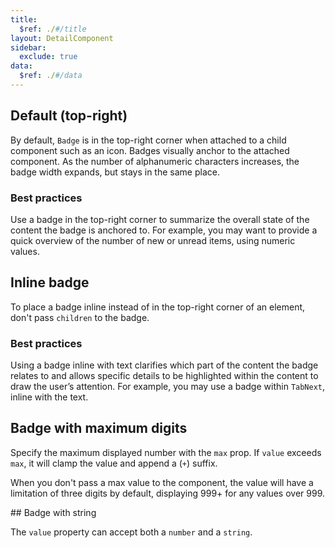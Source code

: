 ```yaml
---
title:
  $ref: ./#/title
layout: DetailComponent
sidebar:
  exclude: true
data:
  $ref: ./#/data
---
```


## Default (top-right)

By default, `Badge` is in the top-right corner when attached to a child component such as an icon. Badges visually anchor to the attached component. As the number of alphanumeric characters increases, the badge width expands, but stays in the same place.

### Best practices

Use a badge in the top-right corner to summarize the overall state of the content the badge is anchored to. For example, you may want to provide a quick overview of the number of new or unread items, using numeric values.

<LivePreview componentName="badge" exampleName="Default" />

## Inline badge

To place a badge inline instead of in the top-right corner of an element, don't pass `children` to the badge.

### Best practices

Using a badge inline with text clarifies which part of the content the badge relates to and allows specific details to be highlighted within the content to draw the user’s attention. For example, you may use a badge within `TabNext`, inline with the text.

<LivePreview componentName="badge" exampleName="InlineBadge" />

## Badge with maximum digits

Specify the maximum displayed number with the `max` prop. If `value` exceeds `max`, it will clamp the value and append a (`+`) suffix.

When you don't pass a max value to the component, the value will have a limitation of three digits by default, displaying 999+ for any values over 999.

<LivePreview componentName="badge" exampleName="BadgeWithMaximumDigits" />
## Badge with string

The `value` property can accept both a `number` and a `string`.

<LivePreview componentName="badge" exampleName="BadgeWithString" />
